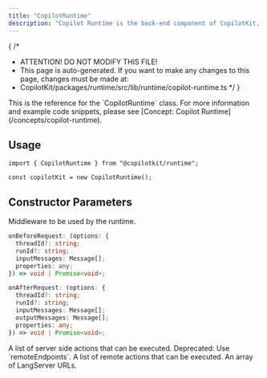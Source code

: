 ```yaml
---
title: "CopilotRuntime"
description: "Copilot Runtime is the back-end component of CopilotKit, enabling interaction with LLMs."
---
```


{
 /*
  * ATTENTION! DO NOT MODIFY THIS FILE!
  * This page is auto-generated. If you want to make any changes to this page, changes must be made at:
  * CopilotKit/packages/runtime/src/lib/runtime/copilot-runtime.ts
  */
}
<Callout type="info">
  This is the reference for the `CopilotRuntime` class. For more information and example code snippets, please see [Concept: Copilot Runtime](/concepts/copilot-runtime).
</Callout>
 
## Usage
 
```tsx
import { CopilotRuntime } from "@copilotkit/runtime";
 
const copilotKit = new CopilotRuntime();
```

## Constructor Parameters

<PropertyReference name="middleware" type="Middleware"  > 
Middleware to be used by the runtime.
 
  ```ts
  onBeforeRequest: (options: {
    threadId?: string;
    runId?: string;
    inputMessages: Message[];
    properties: any;
  }) => void | Promise<void>;
  ```
 
  ```ts
  onAfterRequest: (options: {
    threadId?: string;
    runId?: string;
    inputMessages: Message[];
    outputMessages: Message[];
    properties: any;
  }) => void | Promise<void>;
  ```
</PropertyReference>

<PropertyReference name="actions" type="ActionsConfiguration<T>"  > 
A list of server side actions that can be executed.
</PropertyReference>

<PropertyReference name="remoteActions" type="CopilotKitEndpoint[]"  > 
Deprecated: Use `remoteEndpoints`.
</PropertyReference>

<PropertyReference name="remoteEndpoints" type="EndpointDefinition[]"  > 
A list of remote actions that can be executed.
</PropertyReference>

<PropertyReference name="langserve" type="RemoteChainParameters[]"  > 
An array of LangServer URLs.
</PropertyReference>

<PropertyReference name="processRuntimeRequest" type="request: CopilotRuntimeRequest">


  <PropertyReference name="request" type="CopilotRuntimeRequest" required>
  
  </PropertyReference>

</PropertyReference>

